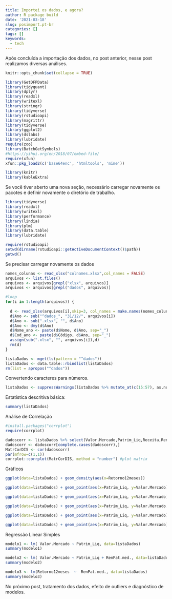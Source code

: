 ```yaml
---
title: Importei os dados, e agora?
author: R package build
date: '2021-03-18'
slug: posimport.pt-br
categories: []
tags: []
keywords:
  - tech
---
```


Após concluída a importação dos dados, no post anterior, nesse post realizamos diversas análises. 

<!--more-->

```r
knitr::opts_chunk$set(collapse = TRUE)
```

```r
library(GetDFPData)
library(tidyquant)
library(dplyr)
library(readxl)
library(writexl)
library(stringr)
library(tidyverse)
library(rstudioapi)
library(magrittr)
library(tidyverse)
library(ggplot2)
library(dslabs)
library(lubridate)
require(zoo)
library(BatchGetSymbols)
#https://yihui.org/en/2018/07/embed-file/
require(xfun)
xfun::pkg_load2(c('base64enc', 'htmltools', 'mime'))

library(knitr)
library(kableExtra)

```


Se você tiver aberto uma nova seção, necessário carregar novamente os pacotes e definir novamente o diretório de trabalho. 
```r
library(tidyverse)
library(readxl)
library(writexl)
library(performance)
library(lindia)
library(plm)
library(data.table)
library(lubridate)

require(rstudioapi)
setwd(dirname(rstudioapi::getActiveDocumentContext()$path))
getwd()

```


Se precisar carregar novamente os dados
```r


nomes_colunas <- read_xlsx("colnames.xlsx",col_names = FALSE)
arquivos <- list.files()
arquivos <- arquivos[grepl("xlsx", arquivos)]
arquivos <- arquivos[grepl("dados", arquivos)]

#loop 
for(i in 1:length(arquivos)) {
  
  d <- read_xlsx(arquivos[i],skip=3, col_names = make.names(nomes_colunas$...1))
  d$Ano <- sub("^dados_", "31/12/", arquivos[i])
  d$Ano <- sub(".xlsx", "", d$Ano)
  d$Ano <- dmy(d$Ano)
  d$Nome_ano <- paste(d$Nome, d$Ano, sep="_")
  d$Cod_ano <- paste(d$Código, d$Ano, sep="_")
  assign(sub(".xlsx", "", arquivos[i]),d)
  rm(d)
} 

listaDados <- mget(ls(pattern = "^dados"))
listaDados <- data.table::rbindlist(listaDados)
rm(list = apropos("^dados"))

```

Convertendo caracteres para números.

```r
listaDados <- suppressWarnings(listaDados %>% mutate_at(c(15:57), as.numeric))
```


Estatística descritiva básica:


```r
summary(listaDados)
```

Análise de Correlação

```r
#install.packages("corrplot")
require(corrplot)

dadoscorr <- listaDados %>% select(Valor.Mercado,Patrim_Liq,Receita,RentAt,RenPat.med.,ImobilizadoTotal,Goodwill)
dadoscorr <- dadoscorr[complete.cases(dadoscorr),] 
MatrCorDIS <- cor(dadoscorr)
par(mfrow=c(1,1))
corrplot::corrplot(MatrCorDIS, method = "number") #plot matrix

```

Gráficos 

```r
ggplot(data=listaDados) + geom_density(aes(x=Retorno12meses))
```


```r
ggplot(data=listaDados) + geom_point(aes(x=Patrim_Liq, y=Valor.Mercado))
```

```r
ggplot(data=listaDados) + geom_point(aes(x=Patrim_Liq, y=Valor.Mercado)) + geom_smooth(aes(x=Patrim_Liq, y=Valor.Mercado), method="lm")
```

```r
ggplot(data=listaDados) + geom_point(aes(x=Patrim_Liq, y=Valor.Mercado, color=Ano))
```

```r
ggplot(data=listaDados) + geom_point(aes(x=Patrim_Liq, y=Valor.Mercado)) + facet_wrap(~Ano)
```

```r
ggplot(data=listaDados) + geom_point(aes(x=Patrim_Liq, y=Valor.Mercado)) + geom_smooth(aes(x=Patrim_Liq, y=Valor.Mercado), method="lm")   + facet_wrap(~Ano)
```



Regressão Linear Simples

```r
modelo1 <- lm( Valor.Mercado ~ Patrim_Liq, data=listaDados)
summary(modelo1)
```

```r
modelo2 <- lm( Valor.Mercado ~ Patrim_Liq + RenPat.med., data=listaDados)
summary(modelo2)
```


```r
modelo3 <- lm(Retorno12meses  ~  RenPat.med., data=listaDados)
summary(modelo3)
```


No próximo post, tratamento dos dados, efeito de outliers e diagnóstico de modelos. 

